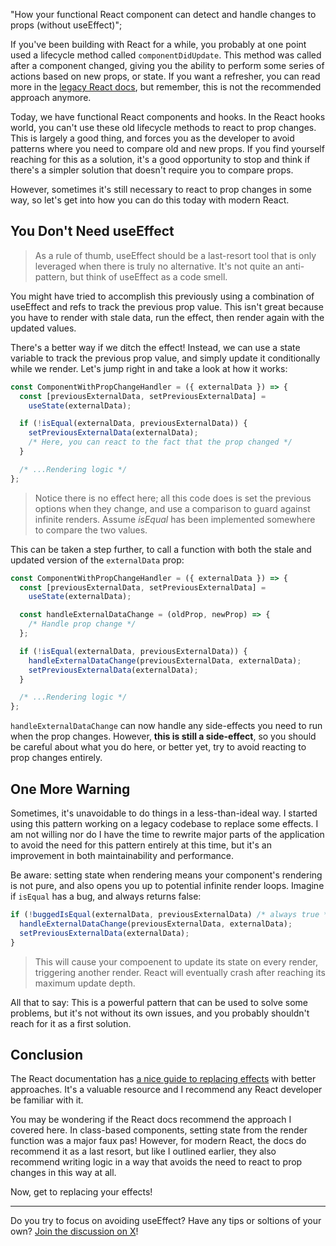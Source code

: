   "How your functional React component can detect and handle changes to props (without useEffect)";

If you've been building with React for a while, you probably at one point used a lifecycle method
called `componentDidUpdate`. This method was called after a component changed, giving
you the ability to perform some series of actions based on new props, or state. If you want a refresher, you can read
more in the [legacy React docs](https://legacy.reactjs.org/docs/react-component.html#componentdidupdate), but remember, this
is not the recommended approach anymore.

Today, we have functional React components and hooks. In the React hooks world, you can't use these old lifecycle methods to react to prop changes.
This is largely a good thing,
and forces you as the developer to avoid patterns where you need to compare old and new props. If you find
yourself reaching for this as a solution, it's a good opportunity to stop and think if there's a
simpler solution that doesn't require you to compare props.

However, sometimes it's still necessary to react to prop changes in some way,
so let's get into how you can do this today with modern React.

## You Don't Need useEffect

> As a rule of thumb, useEffect should be a last-resort tool that is only leveraged when there is truly no alternative.
> It's not quite an anti-pattern, but think of useEffect as a code smell.

You might have tried to accomplish this previously using a combination of useEffect and refs to track the previous prop value.
This isn't great because you have to render with stale data, run the effect, then render again with the updated values.

There's a better way if we ditch the effect! Instead, we can
use a state variable to track the previous prop value, and simply update it conditionally while we render.
Let's jump right in and take a look at how it works:

```jsx
const ComponentWithPropChangeHandler = ({ externalData }) => {
  const [previousExternalData, setPreviousExternalData] =
    useState(externalData);

  if (!isEqual(externalData, previousExternalData)) {
    setPreviousExternalData(externalData);
    /* Here, you can react to the fact that the prop changed */
  }

  /* ...Rendering logic */
};
```

> Notice there is no effect here; all this code does is set the previous options when they change, and
> use a comparison to guard against infinite renders. Assume _isEqual_ has been implemented somewhere to
> compare the two values.

This can be taken a step further, to call a function with both the stale and updated version of the `externalData` prop:

```jsx
const ComponentWithPropChangeHandler = ({ externalData }) => {
  const [previousExternalData, setPreviousExternalData] =
    useState(externalData);

  const handleExternalDataChange = (oldProp, newProp) => {
    /* Handle prop change */
  };

  if (!isEqual(externalData, previousExternalData)) {
    handleExternalDataChange(previousExternalData, externalData);
    setPreviousExternalData(externalData);
  }

  /* ...Rendering logic */
};
```

`handleExternalDataChange` can now handle any side-effects you need to run when the prop changes.
However, **this is still a side-effect**, so you should be careful about what you do here, or better yet,
try to avoid reacting to prop changes entirely.

## One More Warning

Sometimes, it's unavoidable to do things in a less-than-ideal way. I started using this pattern working
on a legacy codebase to replace some effects. I am not willing nor do I have the time to rewrite major parts of the application to avoid the need
for this pattern entirely at this time, but it's an improvement in both maintainability and performance.

Be aware: setting state when rendering means your component's rendering is not pure, and also opens you up to
potential infinite render loops. Imagine if `isEqual` has a bug, and always returns false:

```javascript
if (!buggedIsEqual(externalData, previousExternalData) /* always true */) {
  handleExternalDataChange(previousExternalData, externalData);
  setPreviousExternalData(externalData);
}
```

> This will cause your compoenent to update its state on every render, triggering another render. React will
> eventually crash after reaching its maximum update depth.

All that to say: This is a powerful pattern that can be used to solve some problems, but it's not
without its own issues, and you probably shouldn't reach for it as a first solution.

## Conclusion

The React documentation has [a nice guide to replacing effects](https://react.dev/learn/you-might-not-need-an-effect) with better approaches. It's a
valuable resource and I recommend any React developer be familiar with it.

You may be wondering if the React docs recommend the approach I covered here. In class-based components, setting state from the render function was a major faux pas!
However, for modern React, the docs do recommend it as a last resort, but
like I outlined earlier, they also recommend writing logic in a way that avoids the need to react to prop changes in this way at all.

Now, get to replacing your effects!

---

Do you try to focus on avoiding useEffect? Have any tips or soltions of your own? [Join the discussion on X](https://twitter.com/keegandonley/status/1752808056914620479)!
